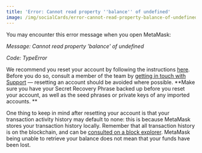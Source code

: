 ```yaml
---
title: 'Error: Cannot read property ''balance'' of undefined'
image: /img/socialCards/error-cannot-read-property-balance-of-undefined.jpg
---
```



<CustomLayout />

You may encounter this error message when you open MetaMask:

_Message: Cannot read property 'balance' of undefined_

_Code: TypeError_

We recommend you reset your account by following the instructions [here](/managing-my-wallet/resetting-deleting-and-restoring/how-to-clear-your-account-activity-reset-account). Before you do so, consult a member of the team by [getting in touch with Support](/getting-started/how-to-contact-metamask-support) — resetting an account should be avoided where possible. **Make sure you have your Secret Recovery Phrase backed up before you reset your account, as well as the seed phrases or private keys of any imported accounts. **

One thing to keep in mind after resetting your account is that your transaction activity history may default to none: this is because MetaMask stores your transaction history locally. Remember that all transaction history is on the blockchain, and can be [consulted on a block explorer](/managing-my-wallet/how-to-check-my-wallet-activity-on-the-blockchain-explorer). MetaMask being unable to retrieve your balance does not mean that your funds have been lost.

